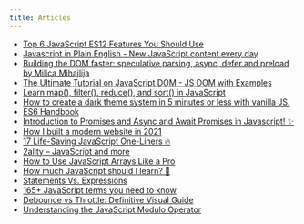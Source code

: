 ```yaml
---
title: Articles
---
```


- [Top 6 JavaScript ES12 Features You Should Use](https://www.syncfusion.com/blogs/post/top-6-javascript-es12-features-you-should-use.aspx)
- [Javascript in Plain English - New JavaScript content every day](https://javascript.plainenglish.io/)
- [Building the DOM faster: speculative parsing, async, defer and preload by Milica Mihajlija](https://hacks.mozilla.org/2017/09/building-the-dom-faster-speculative-parsing-async-defer-and-preload/)
- [The Ultimate Tutorial on JavaScript DOM - JS DOM with Examples ](https://dev.to/ubahthebuilder/the-ultimate-tutorial-on-javascript-dom-js-dom-with-examples-1b47)
- [Learn map(), filter(), reduce(), and sort() in JavaScript ](https://dev.to/ashutoshmishra4/some-advanced-and-important-array-methods-in-javascript-day-4-of-javascript30-2ao3)
- [How to create a dark theme system in 5 minutes or less with vanilla JS. ](https://dev.to/codedgar/how-to-create-a-dark-theme-system-in-5-minutes-or-less-with-vanilla-js-2922)
- [ES6 Handbook](https://devdojo.com/shreya/es6-handbook)
- [Introduction to Promises and Async and Await Promises in Javascript! ✨](https://saharanitaa.hashnode.dev/introduction-to-promises-and-async-and-await-promises-in-javascript)
- [How I built a modern website in 2021](https://kentcdodds.com/blog/how-i-built-a-modern-website-in-2021)
- [17 Life-Saving JavaScript One-Liners 🔥](https://javascript.plainenglish.io/17-life-saving-javascript-one-liners-part1-b0b0b32c9f61)
- [2ality – JavaScript and more](https://2ality.com/index.html)
- [How to Use JavaScript Arrays Like a Pro](https://javascript.plainenglish.io/how-to-use-javascript-arrays-like-a-pro-3137b3218fef)
- [How much JavaScript should I learn? 🤔](https://medium.com/@shadmansaalim321/how-much-javascript-should-you-learn-8c9178ef6f5)
- [Statements Vs. Expressions](https://www.joshwcomeau.com/javascript/statements-vs-expressions/)
- [165+ JavaScript terms you need to know](https://opensource.com/article/22/9/javascript-glossary)
- [Debounce vs Throttle: Definitive Visual Guide](https://redd.one/blog/debounce-vs-throttle)
- [Understanding the JavaScript Modulo Operator](https://www.joshwcomeau.com/javascript/modulo-operator)
